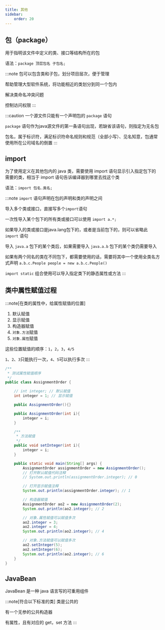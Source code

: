 ```yaml
---
title: 其他
sidebar:
    order: 20
---
```


## 包（package）

用于指明该文件中定义的类、接口等结构所在的包

语法：`package 顶层包名 子包名;`

:::note
包可以包含类和子包，划分项目层次，便于管理

帮助管理大型软件系统，将功能相近的类划分到同一个包内

解决类命名冲突问题

控制访问权限
:::

:::caution
一个源文件只能有一个声明包的 `package` 语句

`package` 语句作为java源文件的第一条语句出现，若缺省该语句，则指定为无名包

包名，属于标识符，满足标识符命名规则和规范（全部小写）、见名知意，包通常使用所在公司域名的倒置
:::

## import

为了使用定义在其他包内的 java 类，需要使用 import 语句显示引入指定包下的需要的类，相当于 import 语句告诉编译器到哪里去找这个类

语法：`import 包名.类名;`

:::note
`import` 语句声明在包的声明和类的声明之间

导入多个类或接口，直接写多个`import`语句

一次性导入某个包下的所有类或接口可以使用 `import a.*;`

如果导入的类或接口是java.lang包下的，或者是当前包下的，则可以省略此 `import` 语句

导入 `java.a` 包下的某个类后，如果需要导入 `java.a.b` 包下的某个类仍需要导入

如果有两个同名的类在不同包下，都需要使用的话，需要将其中一个使用全类名方式声明 `a.b.c.People people = new a.b.c.People()`

`import static` 组合使用可以导入指定类下的静态属性或方法
:::

## 类中属性赋值过程

:::note[在类的属性中，给属性赋值的位置]

1. 默认赋值
2. 显示赋值
3. 构造器赋值
4. `对象.方法`赋值
5. `对象.属性`赋值

这些位置赋值的顺序：`1`，`2`，`3`，`4/5`

`1`、`2`、`3`只能执行一次，`4`、`5`可以执行多次
:::

```java
/**
 * 测试属性赋值顺序
 */
public class AssignmentOrder {

    // int integer; // 默认赋值
    int integer = 1; // 显示赋值

    public AssignmentOrder(){}

    public AssignmentOrder(int i){
        integer = i;
    }

    /**
     * 方法赋值
     */
    public void setInteger(int i){
        integer = i;
    }

    public static void main(String[] args) {
        AssignmentOrder assignmentOrder = new AssignmentOrder();
        // 打开默认赋值代码注释
        // System.out.println(assignmentOrder.integer); // 0

        // 打开显示赋值注释
        System.out.println(assignmentOrder.integer); // 1

        // 构造器赋值
        AssignmentOrder ao2 = new AssignmentOrder(2);
        System.out.println(ao2.integer); // 2

        // 对象.属性赋值可以赋值多次
        ao2.integer = 3;
        ao2.integer = 4;
        System.out.println(ao2.integer); // 4

        // 对象.方法赋值可以赋值多次
        ao2.setInteger(5);
        ao2.setInteger(6);
        System.out.println(ao2.integer); // 6
    }
}
```

## JavaBean

JavaBean 是一种 java 语言写的可重用组件

:::note[符合以下标准的类]
类是公共的

有一个无参的公共构造器

有属性，且有对应的 get，set 方法
:::

